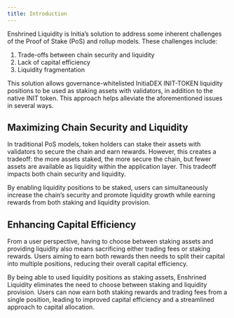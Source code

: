 ```yaml
---
title: Introduction
---
```


Enshrined Liquidity is Initia’s solution to address some inherent challenges of the Proof of Stake (PoS) and rollup models. These challenges include:

1. Trade-offs between chain security and liquidity
2. Lack of capital efficiency
3. Liquidity fragmentation

This solution allows governance-whitelisted InitiaDEX INIT-TOKEN liquidity positions to be used as staking assets with validators, in addition to the native INIT token. This approach helps alleviate the aforementioned issues in several ways.

## Maximizing Chain Security and Liquidity

In traditional PoS models, token holders can stake their assets with validators to secure the chain and earn rewards. However, this creates a tradeoff: the more assets staked, the more secure the chain, but fewer assets are available as liquidity within the application layer. This tradeoff impacts both chain security and liquidity.

By enabling liquidity positions to be staked, users can simultaneously increase the chain’s security and promote liquidity growth while earning rewards from both staking and liquidity provision.

## Enhancing Capital Efficiency

From a user perspective, having to choose between staking assets and providing liquidity also means sacrificing either trading fees or staking rewards. Users aiming to earn both rewards then needs to split their capital into multiple positions, reducing their overall capital efficiency.

By being able to used liquidity positions as staking assets, Enshrined Liquidity eliminates the need to choose between staking and liquidity provision. Users can now earn both staking rewards and trading fees from a single position, leading to improved capital efficiency and a streamlined approach to capital allocation.
